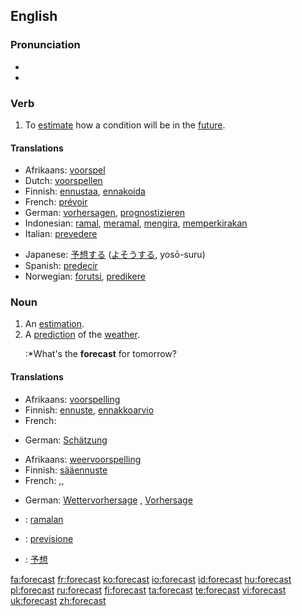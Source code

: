 {{wikipedia}}
==English==

===Pronunciation===
*{{IPA|/'foɻkɑst/}}
*{{audio|en-us-forecast.ogg|Audio (US)}}

===Verb===
{{en-verb|forecasts|forecasting|forecast}}

# To [[estimate]] how a condition will be in the [[future]].

====Translations====

{{trans-top|estimate future conditions}}
*Afrikaans: [[voorspel]]
*Dutch: [[voorspellen]]
*Finnish: [[ennustaa]], [[ennakoida]]
*French: [[prévoir]]
*German: [[vorhersagen]], [[prognostizieren]]
*Indonesian: [[ramal]], [[ramal|meramal]], [[kira|mengira]], [[kira|memperkirakan]]
*Italian: [[prevedere]]
{{trans-mid}}
*Japanese: [[予想]]する ([[よそう]]する, yosō-suru)
*Spanish: [[predecir]]
*Norwegian: [[forutsi]], [[predikere]]
{{trans-bottom}}

===Noun===
{{en-noun}}

# An [[estimation]].
# A [[prediction]] of the [[weather]].
#:*What's the '''forecast''' for tomorrow?

====Translations====
{{trans-top|estimation}}
*Afrikaans: [[voorspelling]]
*Finnish: [[ennuste]], [[ennakkoarvio]]
*French: {{t+|fr|prévision|f}}
{{trans-mid}}
*German: [[Schätzung]] {{f}}
{{trans-bottom}}

{{trans-top|weather prediction}}
*Afrikaans: [[weervoorspelling]]
*Finnish: [[sääennuste]]
*French: {{t+|fr|prévision|f}},{{t|fr|prévision météorologique|f}},{{t|fr|prévision météo|f}}
{{trans-mid}}
*German: [[Wettervorhersage]] {{f}}, [[Vorhersage]] {{f}}
{{trans-bottom}}

{{checktrans}}
*{{ttbc|Indonesian}}: [[ramal|ramalan]]
*{{ttbc|Italian}}: [[previsione]]
*{{ttbc|Japanese}}: [[予想]]

[[fa:forecast]]
[[fr:forecast]]
[[ko:forecast]]
[[io:forecast]]
[[id:forecast]]
[[hu:forecast]]
[[pl:forecast]]
[[ru:forecast]]
[[fi:forecast]]
[[ta:forecast]]
[[te:forecast]]
[[vi:forecast]]
[[uk:forecast]]
[[zh:forecast]]